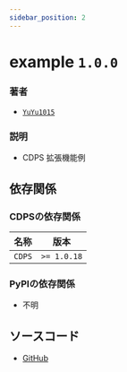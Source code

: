 ```yaml
---
sidebar_position: 2
---
```


# example `1.0.0`
### 著者
- [`YuYu1015`](https://github.com/whes1015)
### 説明
- CDPS 拡張機能例
## 依存関係
### CDPSの依存関係
| 名称 | 版本 |
| --------- | ---------- |
| `CDPS`|  `>= 1.0.18`  |
### PyPIの依存関係
- 不明
## ソースコード
- [GitHub](https://github.com/ExpTechTW/CDPS-ExamplePlugin)